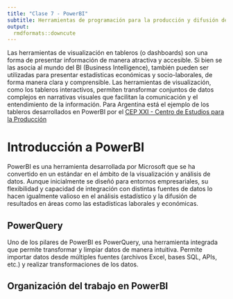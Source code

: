 ```yaml
---
title: "Clase 7 - PowerBI"
subtitle: Herramientas de programación para la producción y difusión de estadísticas socioeconómicas - ASET
output: 
  rmdformats::downcute
---
```


Las herramientas de visualización en tableros (o dashboards) son una forma de presentar información de manera atractiva y accesible. Si bien se las asocia al mundo del BI (Business Intelligence), también pueden ser utilizadas para presentar estadísticas económicas y socio-laborales, de forma manera clara y comprensible. Las herramientas de visualización, como los tableros interactivos, permiten transformar conjuntos de datos complejos en narrativas visuales que facilitan la comunicación y el entendimiento de la información. Para Argentina está el ejemplo de los tableros desarrollados en PowerBI por el [CEP XXI - Centro de Estudios para la Producción](CEP XXI - Centro de Estudios para la Producción)

# Introducción a PowerBI

PowerBI es una herramienta desarrollada por Microsoft que se ha convertido en un estándar en el ámbito de la visualización y análisis de datos. Aunque inicialmente se diseñó para entornos empresariales, su flexibilidad y capacidad de integración con distintas fuentes de datos lo hacen igualmente valioso en el análisis estadístico y la difusión de resultados en áreas como las estadísticas laborales y económicas.

## PowerQuery

Uno de los pilares de PowerBI es PowerQuery, una herramienta integrada que permite transformar y limpiar datos de manera intuitiva. Permite importar datos desde múltiples fuentes (archivos Excel, bases SQL, APIs, etc.) y realizar transformaciones de los datos.

## Organización del trabajo en PowerBI







